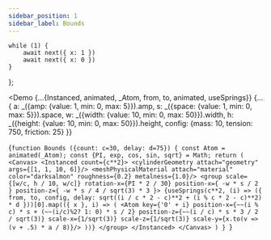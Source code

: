 ---
sidebar_position: 1
sidebar_label: Bounds
---


    while (1) {
        await next({ x: 1 })
        await next({ x: 0 })
    }
};

<Demo
    {...{Instanced, animated, _Atom, from, to, animated, useSprings}}
    {...{
        a: _({amp: {value: 1, min: 0, max: 5}}).amp,
        s: _({space: {value: 1, min: 0, max: 5}}).space,
        w: _({width: {value: 10, min: 0, max: 50}}).width,
        h: _({height: {value: 10, min: 0, max: 50}}).height,
        config: {mass: 10, tension: 750, friction: 25}
    }}
>
{`function Bounds ({count: c=30, delay: d=75}) {
  const Atom = animated(_Atom);
  const {PI, exp, cos, sin, sqrt} = Math;
  return (
    <Canvas>
    <Instanced count={c**2}>
        <cylinderGeometry attach="geometry" args={[1, 1, 10, 6]}/>
        <meshPhysicalMaterial
            attach="material"
            color="darksalmon"
            roughness={0.2}
            metalness={1.0}/>
        <group scale={[w/c, h / 10, w/c]}
            rotation-x={PI * 2 / 30}
            position-x={ -w * s / 2 }
            position-z={ -w * s / 4 / sqrt(3) * 3 }>
            {useSprings(c**2, (i) => ({
                from, to, config,
                delay: sqrt((i / c * 2 - c)**2 + (i % c * 2 - c)**2) * d
            }))[0].map(({ x }, i) => (
                <Atom
                    key={'0' + i}
                    position-x={~~(i % c) * s + (~~(i/c)%2? 1: 0) * s / 2}
                    position-z={~~(i / c) * s * 3 / 2 / sqrt(3)}
                    scale-x={1/sqrt(3)}
                    scale-z={1/sqrt(3)}
                    scale-y={x.to(v => (v + .5) * a / 8)}/>
            ))}
        </group>
    </Instanced>
    </Canvas>
  )
}
`}
</Demo>

